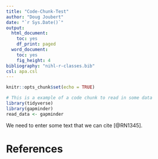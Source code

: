 ```yaml
---
title: "Code-Chunk-Test"
author: "Doug Joubert"
date: "`r Sys.Date()`"
output:
  html_document:
    toc: yes
    df_print: paged
  word_document:
    toc: yes
    fig_height: 4
bibliography: "nihl-r-classes.bib"
csl: apa.csl
---
```


```r
knitr::opts_chunk$set(echo = TRUE)
```

```r
# This is a example of a code chunk to read in some data
library(tidyverse)
library(gapminder)
read_data <- gapminder
```

We need to enter some text that we can cite [@RN1345].

# References
